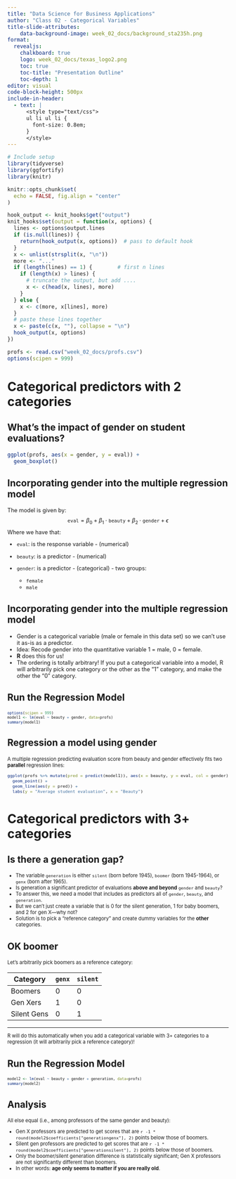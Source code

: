 ```yaml
---
title: "Data Science for Business Applications"
author: "Class 02 - Categorical Variables"
title-slide-attributes:
    data-background-image: week_02_docs/background_sta235h.png
format: 
  revealjs:
    chalkboard: true
    logo: week_02_docs/texas_logo2.png
    toc: true
    toc-title: "Presentation Outline"
    toc-depth: 1
editor: visual
code-block-height: 500px
include-in-header:
  - text: |
      <style type="text/css">
      ul li ul li {
        font-size: 0.8em;
      }
      </style>
---
```


```r
# Include setup
library(tidyverse)
library(ggfortify)
library(knitr)

knitr::opts_chunk$set(
  echo = FALSE, fig.align = "center"
)

hook_output <- knit_hooks$get("output")
knit_hooks$set(output = function(x, options) {
  lines <- options$output.lines
  if (is.null(lines)) {
    return(hook_output(x, options))  # pass to default hook
  }
  x <- unlist(strsplit(x, "\n"))
  more <- "..."
  if (length(lines) == 1) {        # first n lines
    if (length(x) > lines) {
      # truncate the output, but add ....
      x <- c(head(x, lines), more)
    }
  } else {
    x <- c(more, x[lines], more)
  }
  # paste these lines together
  x <- paste(c(x, ""), collapse = "\n")
  hook_output(x, options)
})
```

```r
profs <- read.csv("week_02_docs/profs.csv")
options(scipen = 999)
```

# Categorical predictors with 2 categories

## What's the impact of gender on student evaluations?

```r
ggplot(profs, aes(x = gender, y = eval)) +
  geom_boxplot()
```

## Incorporating gender into the multiple regression model

::: {style="font-size: 0.9em;"}
The model is given by: $$
\texttt{eval} = \beta_0 + \beta_1 \cdot \texttt{beauty} + \beta_2 \cdot \texttt{gender} + \epsilon
$$ Where we have that:

-   $\texttt{eval}$: is the response variable - (numerical)

-   $\texttt{beauty}$: is a predictor - (numerical)

-   $\texttt{gender}$: is a predictor - (categorical) - two groups:

    -   `female`
    -   `male`
:::

## Incorporating gender into the multiple regression model

::: {style="font-size: 0.9em;"}
-   Gender is a categorical variable (male or female in this data set) so we can't use it as-is as a predictor.
-   Idea: Recode gender into the quantitative variable 1 = male, 0 = female.
-   **R** does this for us!
-   The ordering is totally arbitrary! If you put a categorical variable into a model, R will arbitrarily pick one category or the other as the "1" category, and make the other the "0" category.
:::

## Run the Regression Model

::: {style="font-size: 0.7em;"}
```r
options(scipen = 999)
model1 <- lm(eval ~ beauty + gender, data=profs)
summary(model1)
```
:::

## Regression a model using gender

::: {style="font-size: 0.8em;"}
A multiple regression predicting evaluation score from beauty and gender effectively fits two **parallel** regression lines:

```r
ggplot(profs %>% mutate(pred = predict(model1)), aes(x = beauty, y = eval, col = gender)) +
  geom_point() + 
  geom_line(aes(y = pred)) +
  labs(y = "Average student evaluation", x = "Beauty")
```
:::

# Categorical predictors with 3+ categories

## Is there a generation gap?

::: {style="font-size: 0.8em;"}
-   The variable `generation` is either `silent` (born before 1945), `boomer` (born 1945-1964), or `genx` (born after 1965).
-   Is generation a significant predictor of evaluations **above and beyond** `gender` and `beauty`?
-   To answer this, we need a model that includes as predictors all of `gender`, `beauty`, and `generation`.
-   But we can't just create a variable that is 0 for the silent generation, 1 for baby boomers, and 2 for gen X—why not?
-   Solution is to pick a "reference category" and create dummy variables for the **other** categories.
:::

## OK boomer

::: {style="font-size: 0.8em;"}
Let's arbitrarily pick boomers as a reference category:

| Category    | `genx` | `silent` |
|-------------|--------|----------|
| Boomers     | 0      | 0        |
| Gen Xers    | 1      | 0        |
| Silent Gens | 0      | 1        |

------------------------------------------------------------------------

R will do this automatically when you add a categorical variable with 3+ categories to a regression (it will arbitrarily pick a reference category)!
:::

## Run the Regression Model

::: {style="font-size: 0.7em;"}
```r
model2 <- lm(eval ~ beauty + gender + generation, data=profs)
summary(model2)
```
:::

## Analysis

::: {style="font-size: 0.8em;"}
All else equal (i.e., among professors of the same gender and beauty):

-   Gen X professors are predicted to get scores that are `r -1 * round(model2$coefficients["generationgenx"], 2)` points below those of boomers.
-   Silent gen professors are predicted to get scores that are `r -1 * round(model2$coefficients["generationsilent"], 2)` points below those of boomers.
-   Only the boomer/silent generation difference is statistically significant; Gen X professors are not significantly different than boomers.
-   In other words: **age only seems to matter if you are really old**.
:::
